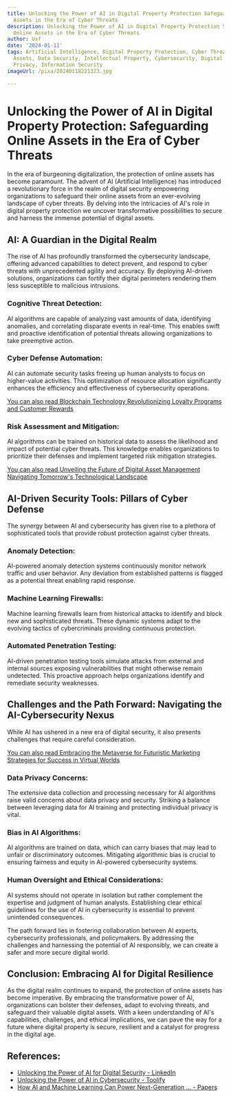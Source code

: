 ```yaml
---
title: Unlocking the Power of AI in Digital Property Protection Safeguarding Online
  Assets in the Era of Cyber Threats
description: Unlocking the Power of AI in Digital Property Protection Safeguarding
  Online Assets in the Era of Cyber Threats
author: Usf
date: '2024-01-11'
tags: Artificial Intelligence, Digital Property Protection, Cyber Threats, Online
  Assets, Data Security, Intellectual Property, Cybersecurity, Digital Rights Management,
  Privacy, Information Security
imageUrl: /pixa/20240118221323.jpg

---
```

#  Unlocking  the  Power of AI in Digital Property  Protection: Safeguarding Online Assets  in the Era  of Cyber Threats

In the era of burgeoning digitalization, the protection  of online assets has become paramount. The advent of AI (Artificial Intelligence) has  introduced a  revolutionary force  in the realm of digital security empowering organizations to safeguard their online assets from an ever-evolving landscape of cyber  threats. By delving into the intricacies  of AI's role in digital property protection we uncover transformative possibilities to secure and harness the immense potential  of digital assets.

## AI: A Guardian in the Digital Realm

The rise of AI has profoundly transformed the cybersecurity landscape, offering advanced  capabilities to detect prevent, and  respond to cyber threats with unprecedented agility and accuracy. By deploying AI-driven solutions, organizations can fortify their digital perimeters rendering them less susceptible to malicious intrusions.

### Cognitive Threat Detection:

AI algorithms  are capable of analyzing vast amounts of data, identifying anomalies, and correlating disparate events in real-time. This enables swift and proactive identification of potential threats allowing organizations to take preemptive action.

### Cyber Defense  Automation:

AI can automate security tasks freeing up human analysts to focus on higher-value  activities. This  optimization of resource  allocation significantly enhances the efficiency  and effectiveness of cybersecurity  operations.

[You  can also read Blockchain Technology Revolutionizing Loyalty  Programs and Customer Rewards](Blockchain%20Technology%20Revolutionizing%20Loyalty%20Programs%20and%20Customer%20Rewards)


### Risk  Assessment and Mitigation:

AI algorithms can be trained on historical  data to assess the likelihood and impact of potential cyber threats. This knowledge  enables organizations to prioritize their defenses  and implement targeted  risk mitigation strategies.

[You can  also read Unveiling the Future of Digital Asset Management Navigating Tomorrow's Technological Landscape](Unveiling%20the%20Future%20of%20Digital%20Asset%20Management%20Navigating%20Tomorrow%27s%20Technological%20Landscape)


## AI-Driven Security  Tools: Pillars of Cyber Defense

The synergy between AI  and cybersecurity  has given rise to a plethora of sophisticated tools  that provide robust protection  against cyber threats.

### Anomaly Detection:

AI-powered anomaly detection systems continuously monitor network traffic and user behavior. Any deviation from established  patterns is flagged as a potential threat enabling rapid response.

### Machine Learning Firewalls:

Machine learning firewalls learn from historical attacks to identify and block new and sophisticated threats. These  dynamic systems adapt to the evolving tactics of cybercriminals providing continuous protection.

### Automated Penetration Testing:

AI-driven penetration testing tools simulate attacks from external and internal sources exposing vulnerabilities that might otherwise remain undetected. This proactive approach  helps organizations identify and remediate security weaknesses.

## Challenges and the Path Forward: Navigating the AI-Cybersecurity Nexus

While AI has ushered in a new era of digital security, it also presents  challenges that require careful consideration.

[You can also read Embracing the Metaverse for  Futuristic Marketing Strategies for Success  in Virtual Worlds](Embracing%20the%20Metaverse%20for%20Futuristic%20Marketing%20Strategies%20for%20Success%20in%20Virtual%20Worlds)


### Data Privacy Concerns:

The extensive data collection  and processing necessary for AI algorithms raise valid  concerns about data privacy and security.  Striking a balance between leveraging data for AI training and protecting individual privacy is vital.

### Bias in AI Algorithms:

AI algorithms are trained on data, which can carry biases  that may lead to unfair or discriminatory outcomes. Mitigating algorithmic bias is crucial  to ensuring fairness and  equity in AI-powered  cybersecurity systems.

### Human Oversight and  Ethical Considerations:

AI systems should not operate in isolation but  rather complement the expertise and judgment of human analysts. Establishing clear ethical guidelines for the use of  AI in cybersecurity is essential to prevent unintended consequences.

The path forward lies in  fostering collaboration between AI experts, cybersecurity professionals, and policymakers. By addressing the challenges and harnessing the potential  of AI responsibly, we can create a safer and more  secure digital world.

## Conclusion: Embracing AI for Digital Resilience

As the digital realm continues to  expand, the protection of online assets has become imperative. By embracing  the transformative power of AI, organizations can bolster their defenses, adapt  to evolving threats, and safeguard  their valuable digital assets. With a keen  understanding of AI's capabilities,  challenges, and ethical implications, we can  pave the way for a future where digital property  is secure, resilient and a catalyst  for progress in the digital age.

## References:
- [Unlocking the Power of AI for Digital Security - LinkedIn](https://www.linkedin.com/pulse/unlocking-power-ai-digital-security-sahilsingh-kahlon-026ef)
- [Unlocking the Power of AI in Cybersecurity - Toolify](https://www.toolify.ai/ai-news/unlocking-the-power-of-ai-in-cybersecurity-45032)
- [How AI and Machine Learning Can Power Next-Generation ... - Papers](https://papers.govtech.com/How-AI-and-Machine-Learning-Can-Power-Next-Generation-Cybersecurity-142456.html)
